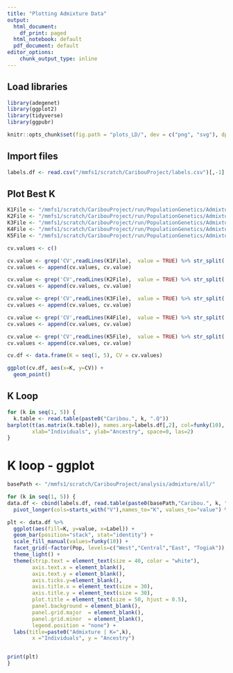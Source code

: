 ---
title: "Plotting Admixture Data"
output:
  html_document:
    df_print: paged
  html_notebook: default
  pdf_document: default
editor_options: 
    chunk_output_type: inline
---

## Load libraries
```{r}
library(adegenet)
library(ggplot2)
library(tidyverse)
library(ggpubr)

knitr::opts_chunk$set(fig.path = "plots_LD/", dev = c("png", "svg"), dpi=400, cache=T)
```

## Import files
```{r import, cache=T}
labels.df <- read.csv("/mmfs1/scratch/CaribouProject/labels.csv")[,-1]
```

## Plot Best K
```{r best-k, fig.height = 5, fig.width = 20, fig.align = "center", cache=T}

K1File <- "/mmfs1/scratch/CaribouProject/run/PopulationGenetics/Admixture/logs/Admixture_K1-1012424.out"
K2File <- "/mmfs1/scratch/CaribouProject/run/PopulationGenetics/Admixture/logs/Admixture_K2-1012425.out"
K3File <- "/mmfs1/scratch/CaribouProject/run/PopulationGenetics/Admixture/logs/Admixture_K3-1012426.out"
K4File <- "/mmfs1/scratch/CaribouProject/run/PopulationGenetics/Admixture/logs/Admixture_K4-1012427.out"
K5File <- "/mmfs1/scratch/CaribouProject/run/PopulationGenetics/Admixture/logs/Admixture_K5-1012428.out"

cv.values <- c()

cv.value <- grep('CV',readLines(K1File),  value = TRUE) %>% str_split(.,": ", ) %>% last() %>% last()
cv.values <- append(cv.values, cv.value)

cv.value <- grep('CV',readLines(K2File),  value = TRUE) %>% str_split(.,": ", ) %>% last() %>% last()
cv.values <- append(cv.values, cv.value)

cv.value <- grep('CV',readLines(K3File),  value = TRUE) %>% str_split(.,": ", ) %>% last() %>% last()
cv.values <- append(cv.values, cv.value)

cv.value <- grep('CV',readLines(K4File),  value = TRUE) %>% str_split(.,": ", ) %>% last() %>% last()
cv.values <- append(cv.values, cv.value)

cv.value <- grep('CV',readLines(K5File),  value = TRUE) %>% str_split(.,": ", ) %>% last() %>% last()
cv.values <- append(cv.values, cv.value)

cv.df <- data.frame(K = seq(1, 5), CV = cv.values)

ggplot(cv.df, aes(x=K, y=CV)) +
  geom_point()
```

## K Loop
```{r, fig.height = 5, fig.width = 20, fig.align = "center", eval = FALSE}
for (k in seq(1, 5)) {
  k.table <- read.table(paste0("Caribou.", k, ".Q"))
barplot(t(as.matrix(k.table)), names.arg=labels.df[,2], col=funky(10), main=paste0("Filter 100% | Bootstrap 1000 | K=",k),
        xlab="Individuals", ylab="Ancestry", space=0, las=2)
}

```

# K loop - ggplot
```{r ggplot, fig.height = 10, fig.width = 40, fig.align = "center", cache=T}
basePath <- "/mmfs1/scratch/CaribouProject/analysis/admixture/all/"

for (k in seq(1, 5)) {
data.df <- cbind(labels.df, read.table(paste0(basePath,"Caribou.", k, ".Q"))) %>%  
  pivot_longer(cols=starts_with("V"),names_to="K", values_to="value") %>% group_by(Pop)

plt <- data.df %>%
  ggplot(aes(fill=K, y=value, x=Label)) +
  geom_bar(position="stack", stat="identity") +
  scale_fill_manual(values=funky(10)) +
  facet_grid(~factor(Pop, levels=c("West","Central","East", "Togiak")), scale = "free_x", space = "free_x") +
  theme_light() +
  theme(strip.text = element_text(size = 40, color = "white"),
        axis.text.x = element_blank(),
        axis.text.y = element_blank(),
        axis.ticks.y=element_blank(),
        axis.title.x = element_text(size = 30),
        axis.title.y = element_text(size = 30),
        plot.title = element_text(size = 50, hjust = 0.5),
        panel.background = element_blank(),
        panel.grid.major  = element_blank(),
        panel.grid.minor  = element_blank(),
        legend.position = "none") +
  labs(title=paste0("Admixture | K=",k),
        x ="Individuals", y = "Ancestry")


print(plt)
}
```

